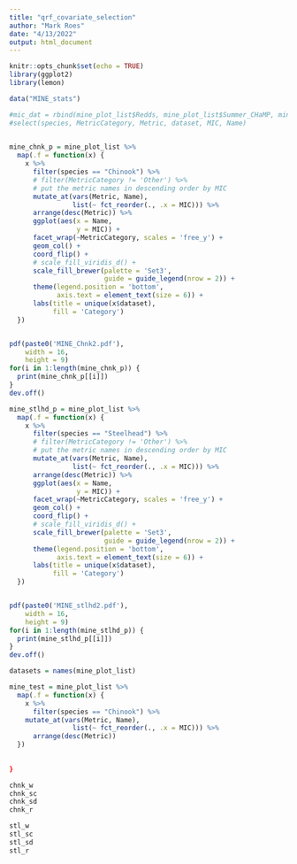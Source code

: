```yaml
---
title: "qrf_covariate_selection"
author: "Mark Roes"
date: "4/13/2022"
output: html_document
---
```


```r
knitr::opts_chunk$set(echo = TRUE)
library(ggplot2)
library(lemon)
```

```r
data("MINE_stats")

#mic_dat = rbind(mine_plot_list$Redds, mine_plot_list$Summer_CHaMP, mine_plot_list$Summer_DASH, mine_plot_list$Winter) %>%
#select(species, MetricCategory, Metric, dataset, MIC, Name)
  
```

```r
mine_chnk_p = mine_plot_list %>%
  map(.f = function(x) {
    x %>%
      filter(species == "Chinook") %>%
      # filter(MetricCategory != 'Other') %>%
      # put the metric names in descending order by MIC
      mutate_at(vars(Metric, Name),
                list(~ fct_reorder(., .x = MIC))) %>%
      arrange(desc(Metric)) %>%
      ggplot(aes(x = Name,
                 y = MIC)) +
      facet_wrap(~MetricCategory, scales = 'free_y') +
      geom_col() +
      coord_flip() +
      # scale_fill_viridis_d() +
      scale_fill_brewer(palette = 'Set3',
                        guide = guide_legend(nrow = 2)) +
      theme(legend.position = 'bottom',
            axis.text = element_text(size = 6)) +
      labs(title = unique(x$dataset),
           fill = 'Category')
  })


pdf(paste0('MINE_Chnk2.pdf'),
    width = 16,
    height = 9)
for(i in 1:length(mine_chnk_p)) {
  print(mine_chnk_p[[i]])
}
dev.off()
```
```r
mine_stlhd_p = mine_plot_list %>%
  map(.f = function(x) {
    x %>%
      filter(species == "Steelhead") %>%
      # filter(MetricCategory != 'Other') %>%
      # put the metric names in descending order by MIC
      mutate_at(vars(Metric, Name),
                list(~ fct_reorder(., .x = MIC))) %>%
      arrange(desc(Metric)) %>%
      ggplot(aes(x = Name,
                 y = MIC)) +
      facet_wrap(~MetricCategory, scales = 'free_y') +
      geom_col() +
      coord_flip() +
      # scale_fill_viridis_d() +
      scale_fill_brewer(palette = 'Set3',
                        guide = guide_legend(nrow = 2)) +
      theme(legend.position = 'bottom',
            axis.text = element_text(size = 6)) +
      labs(title = unique(x$dataset),
           fill = 'Category')
  })


pdf(paste0('MINE_stlhd2.pdf'),
    width = 16,
    height = 9)
for(i in 1:length(mine_stlhd_p)) {
  print(mine_stlhd_p[[i]])
}
dev.off()

```


```r
datasets = names(mine_plot_list)

mine_test = mine_plot_list %>%
  map(.f = function(x) {
    x %>%
      filter(species == "Chinook") %>%
    mutate_at(vars(Metric, Name),
                list(~ fct_reorder(., .x = MIC))) %>%
      arrange(desc(Metric))
  })
  
  
}

chnk_w
chnk_sc
chnk_sd
chnk_r

stl_w
stl_sc
stl_sd
stl_r

```